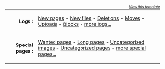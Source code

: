 <span style="float:right;"><small>''[[MediaWiki:Recentchangestext|View this template]]''</small></span>

{| class="plainlinks" style="background: transparent; margin-left:0.5em; margin-bottom:0.5em;" cellpadding="1" cellspacing="0"
|-valign="top"
|align="right"|'''Logs :'''
|align="left" |[[Special:Newpages|New pages]] - [[Special:Newimages|New files]] - [[Special:Log/delete|Deletions]] - [[Special:Log/move|Moves]] - [[Special:Log/upload|Uploads]] - [[Special:Log/block|Blocks]] - [[Special:Log|more logs...]]
|-valign="top"
|align="right"|'''Special pages :'''
|align="left" |[[Special:Wantedpages|Wanted pages]] - [[Special:Longpages|Long pages]] - [[Special:Uncategorizedimages|Uncategorized images]] - [[Special:Uncategorizedpages|Uncategorized pages]] - [[Special:Specialpages|more special pages...]]
|}


<!--[[bg:Специални:Последни_промени]]
[[de:Spezial:Letzte_Änderungen]]
[[el:Ειδικό:ΠρόσφατεςΑλλαγές]]
[[es:Especial:CambiosRecientes]]
[[fr:Spécial:Modifications_récentes]]
[[it:Speciale:UltimeModifiche]]
[[ja:特別:最近の更新]]
[[pl:Specjalna:Ostatnie_zmiany]]
[[pt:Especial:Mudanças_recentes]]
[[pt-br:Especial:Mudanças_recentes]]
[[ru:Служебная:Свежие_правки]]
[[tr:Özel:SonDeğişiklikler]]
[[zh:Special:最近更改]]-->